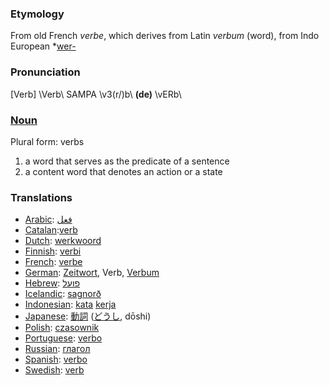 ===Etymology===
From old French ''verbe'', which derives from Latin ''verbum'' (word), from Indo European *[[wer-]]
===Pronunciation===
[Verb] \Verb\ SAMPA \v3(r/)b\ '''(de)''' \vERb\
===[[Noun]]===
Plural form: verbs
# a word that serves as the predicate of a sentence
# a content word that denotes an action or a state
===Translations===
*[[Arabic]]: [[فعل]]
*[[Catalan]]:[[verb]]
*[[Dutch]]: [[werkwoord]]
*[[Finnish]]: [[verbi]]
*[[French]]: [[verbe]]
*[[German]]: [[Zeitwort]], Verb, [[Verbum]]
*[[Hebrew]]: [[פועל]]
*[[Icelandic]]: [[sagnorð]]
*[[Indonesian]]: [[kata]] [[kerja]]
*[[Japanese]]: [[動詞]] ([[どうし]], dōshi)
*[[Polish]]: [[czasownik]]
*[[Portuguese]]: [[verbo]]
*[[Russian]]: [[глагол]]
*[[Spanish]]: [[verbo]]
*[[Swedish]]: [[verb]]
